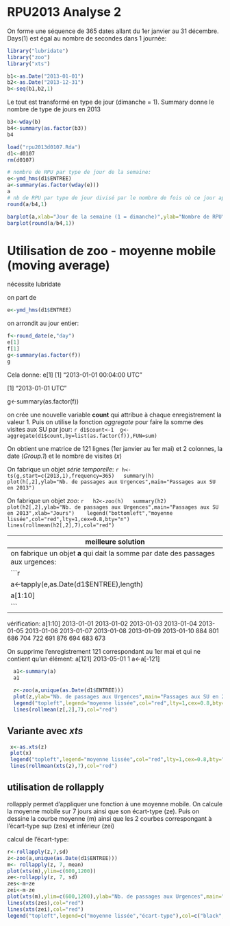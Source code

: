 RPU2013 Analyse 2
========================================================

On forme une séquence de 365 dates allant du 1er janvier au 31 décembre. Days(1) est égal au nombre de secondes dans 1 journée:
```r
library("lubridate")
library("zoo")
library("xts")

b1<-as.Date("2013-01-01")
b2<-as.Date("2013-12-31")
b<-seq(b1,b2,1)
```
Le tout est transformé en type de jour (dimanche = 1). Summary donne le nombre de type de jours en 2013
```r
b3<-wday(b)
b4<-summary(as.factor(b3))
b4
```
```r
load("rpu2013d0107.Rda")
d1<-d0107
rm(d0107)

# nombre de RPU par type de jour de la semaine:
e<-ymd_hms(d1$ENTREE)
a<-summary(as.factor(wday(e)))
a
# nb de RPU par type de jour divisé par le nombre de fois où ce jour apparait dans l'année:
round(a/b4,1)

barplot(a,xlab="Jour de la semaine (1 = dimanche)",ylab="Nombre de RPU")
barplot(round(a/b4,1))
```

Utilisation de zoo - moyenne mobile (moving average)
====================================================
nécessite lubridate

on part de 
```r
e<-ymd_hms(d1$ENTREE)
```

on arrondit au jour entier:  
```r
f<-round_date(e,"day")
e[1]
f[1]
g<-summary(as.factor(f))
g
```

Cela donne:
e[1]
[1] "2013-01-01 00:04:00 UTC"

[1] "2013-01-01 UTC"

 g<-summary(as.factor(f))
 
 on crée une nouvelle variable **count** qui attribue à chaque enregistrement la valeur 1. Puis on utilise la fonction *aggregate* pour faire la somme des visites aux SU par jour:
 ```r
d1$count<-1
 g<-aggregate(d1$count,by=list(as.factor(f)),FUN=sum)
```
 
 On obtient une matrice de 121 lignes (1er janvier au 1er mai) et 2 colonnes, la date (*Group.1*) et le nombre de visites (*x*)
 
 On fabrique un objet *série temporelle*:
 ```r
h<-ts(g,start=c(2013,1),frequency=365)
  summary(h)
  plot(h[,2],ylab="Nb. de passages aux Urgences",main="Passages aux SU en 2013")
```
  
 On fabrique un objet *zoo*:
 ```r
  h2<-zoo(h)
  summary(h2)
  plot(h2[,2],ylab="Nb. de passages aux Urgences",main="Passages aux SU en 2013",xlab="Jours")
   legend("bottomleft","moyenne lissée",col="red",lty=1,cex=0.8,bty="n")
  lines(rollmean(h2[,2],7),col="red")
 ```
 
  meilleure solution
  ------------------
  on fabrique un objet **a** qui dait la somme par date des passages aux urgences:
  ```r
  a<-tapply(e,as.Date(d1$ENTREE),length)
   a[1:10]
  ```
  
  vérification:
  a[1:10]
2013-01-01 2013-01-02 2013-01-03 2013-01-04 2013-01-05 2013-01-06 2013-01-07 2013-01-08 2013-01-09 2013-01-10 
       884        801        686        704        722        691        876        694        683        673 
       
On supprime l'enregistrement 121 correspondant au 1er mai et qui ne contient qu'un élément:
a[121]  2013-05-01 1 
a<-a[-121]


```r
  a1<-summary(a)
  a1
   
  z<-zoo(a,unique(as.Date(d1$ENTREE)))
  plot(z,ylab="Nb. de passages aux Urgences",main="Passages aux SU en 2013",xlab="Période")
  legend("topleft",legend="moyenne lissée",col="red",lty=1,cex=0.8,bty="n")
  lines(rollmean(z[,2],7),col="red")
```
  
Variante avec *xts*
-------------------
```r
 x<-as.xts(z)
 plot(x)
 legend("topleft",legend="moyenne lissée",col="red",lty=1,cex=0.8,bty="n")
 lines(rollmean(xts(z),7),col="red")
```

utilisation de rollapply
------------------------
rollapply permet d'appliquer une fonction à une moyenne mobile. On calcule la moyenne mobile sur 7 jours ainsi que son écart-type (ze). Puis on dessine la courbe moyenne (m) ainsi que les 2 courbes correspongant à l'écart-type sup (zes) et inférieur (zei)

calcul de l'écart-type:
```r
r<-rollapply(z,7,sd)
z<-zoo(a,unique(as.Date(d1$ENTREE)))
m<- rollapply(z, 7, mean)
plot(xts(m),ylim=c(600,1200))
ze<-rollapply(z, 7, sd)
zes<-m+ze
zei<-m-ze
plot(xts(m),ylim=c(600,1200),ylab="Nb. de passages aux Urgences",main="Passages aux SU en 2013",xlab="Moyenne lissée")
lines(xts(zes),col="red")
lines(xts(zei),col="red")
legend("topleft",legend=c("moyenne lissée","écart-type"),col=c("black","red"),lty=1,cex=0.8,bty="n")
```
